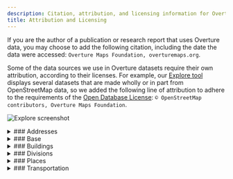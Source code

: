 ```yaml
---
description: Citation, attribution, and licensing information for Overture data sources, data products, and visualizations created with Overture data
title: Attribution and Licensing
---
```


If you are the author of a publication or research report that uses Overture data, you may choose to add the following citation, including the date the data were accessed: `Overture Maps Foundation, overturemaps.org`.

Some of the data sources we use in Overture datasets require their own attribution, according to their licenses. For example, our [Explore tool](https://explore.overturemaps.org/) displays several datasets that are made wholly or in part from OpenStreetMap data, so we added the following line of attribution to adhere to the requirements of the [Open Database License](https://opendatacommons.org/licenses/odbl/):
`© OpenStreetMap contributors, Overture Maps Foundation`.


![Explore screenshot](/img/explore-attribution.jpg)



<details>
    <summary>
### Addresses
    </summary>
**License for theme:** The addresses data comes from a variety of sources. All carry permissive open licenses. Some have special terms or require attribution. These terms are outlined below.
#### Australia
- G-NAF © [Geoscape Australia](https://geoscape.com.au/) licensed by the Commonwealth of Australia. Available under the [Open Geo-coded National Address File End User Licence Agreement](https://geoscape.com.au/wp-content/uploads/2024/08/EULA-G-NAF-Core-1.pdf). Distributed by OpenAddresses. Accessed: 2025-10-19.
#### Austria
- © [Austrian Address Register](https://geometadatensuche.inspire.gv.at/metadatensuche/srv/ger/catalog.search#/metadata/bd28c2b0-4ea5-41c2-8847-b7e8711a6512). Available under [CC BY 4.0](https://creativecommons.org/licenses/by/4.0/). Distributed by OpenAddresses. Accessed: 2025-10-19.
#### Belgium
- Wallonia data from [ICAR](https://opendata.bosa.be/index.fr.html). Available under [CC BY 4.0](https://creativecommons.org/licenses/by/4.0/). Accessed: 2025-10-19.
- Flanders data from [AR (Adressenregister)](https://opendata.bosa.be/index.fr.html). Available under [CC BY 4.0](https://creativecommons.org/licenses/by/4.0/). Accessed: 2025-10-19.
- Brussels data from [UrbiS](https://opendata.bosa.be/index.fr.html). Available under [CC BY 4.0](https://creativecommons.org/licenses/by/4.0/). Accessed: 2025-10-19.
#### Brazil
- [IBGE (Instituto Brasileiro de Geografia e Estatística)](https://www.ibge.gov.br/). Available under [CC0](https://creativecommons.org/public-domain/cc0/). Distributed by AddressForAll. Accessed: 2024-10-13
#### Canada
- [Statistics Canada, National Address Register](https://www150.statcan.gc.ca/n1/pub/46-26-0002/462600022022001-eng.htm), 2024. Reproduced and distributed on an "as is" basis with the permission of Statistics Canada. Available under [OGL - Statistics Canada Open Licence](https://www.statcan.gc.ca/en/reference/licence). Distributed by OpenAddresses. Accessed: 2025-10-19.
- Yukon data from [Government of Yukon](https://map-data.service.yukon.ca/GeoYukon/People_and_Structures/Civic_Address_Point/). Available under [Open Government Licence - Yukon](https://open.yukon.ca/open-government-licence-yukon). Distributed by OpenAddresses. Accessed: 2025-10-19.
#### Chile
- © [Instituto Nacional de Estadísticas](https://www.ine.es/). Available under CC BY 4.0. Distributed by AddressForAll. Accessed: 2025-10-19.
#### Colombia
- [Departamento Administrativo Nacional de Estadística (DANE)](https://www.dane.gov.co/). Available under [CC BY 4.0](https://creativecommons.org/licenses/by/4.0/). Distributed by OpenAddresses. Accessed: 2025-10-19.
#### Croatia
- [Državna geodetska uprava](https://inspire-geoportal.ec.europa.eu/srv/eng/catalog.search#/datasetdetails?resourceId=d3104048-688a-4305-9471-77288cc6e350). Available under an [Open License](https://data.gov.hr/otvorena-dozvola). Distributed by OpenAddresses. Accessed: 2025-10-19.
#### Czechia
- Contains data from [Český úřad zeměměřický a katastrální (ČÚZK)](https://vdp.cuzk.cz). Available under [CC-BY 4.0](https://creativecommons.org/licenses/by/4.0/). Distributed by OpenAddresses. Accessed: 2025-10-19.
#### Denmark
- Contains data from the [Danish Agency for Data Supply and Infrastructure](https://dawadocs.dataforsyningen.dk/). [Terms of use for free geographic data](https://dataforsyningen.dk/asset/PDF/rettigheder_vilkaar/Vilk%C3%A5r%20for%20brug%20af%20frie%20geografiske%20data.pdf). Distributed by OpenAddresses. Accessed: 2025-10-19.
#### Estonia
- Data courtesy of [Estonian Land Board (MAA-AMET)](https://geoportaal.maaamet.ee/eng/). Available under [CC0](https://creativecommons.org/public-domain/cc0/). Distributed by OpenAddresses. Accessed: 2025-10-19.
#### Faroe Islands
- [The Faroese Environment Agency, Umhvørvisstovan](https://www.foroyakort.fo/vevtaenastur). Available under [Terms and conditions](https://www.foroyakort.fo/um-foeroyakort/terms-and-conditions-in-english). Distributed by OpenAddresses. Accessed: 2025-10-19.
#### Finland
- [© Väestörekisterikeskus](https://www.avoindata.fi/data/fi/dataset/rakennusten-osoitetiedot-koko-suomi). Available under [CC BY 4.0](https://creativecommons.org/licenses/by/4.0/). Distributed by OpenAddresses. Accessed: 2025-10-19.
#### France
- Data from [The national address site of the French Republic](https://adresse.data.gouv.fr/). Available under [LICENCE OUVERTE / OPEN LICENCE V2 - Etalab 2.0](https://www.etalab.gouv.fr/wp-content/uploads/2017/04/ETALAB-Licence-Ouverte-v2.0.pdf). Distributed by OpenAddresses. Accessed: 2025-10-19.
#### Germany
- Baden-Württemberg data from [LGL](https://www.lgl-bw.de/Produkte/Liegenschaftskataster/Hauskoordinaten/). Available under [DL-DE->BY-2.0](https://www.govdata.de/dl-de/by-2-0). Distributed by OpenAddresses. Accessed: 2025-10-19.
- Berlin data from [Geoportal Berlin](https://gdi.berlin.de/geonetwork/srv/eng/catalog.search#/metadata/796582aa-dbfc-3fa5-9aa6-2846306fc185). [DL-DE->Zero-2.0](https://www.govdata.de/dl-de/zero-2-0). Distributed by OpenAddresses. Accessed: 2025-10-19.
- Brandenburg data from [GeoBasis-DE/LGB](https://geobasis-bb.de/lgb/de/geodaten/liegenschaftskataster/georeferenzierte-adresse/). Available under [DL-DE->BY-2.0](https://www.govdata.de/dl-de/by-2-0). Distributed by OpenAddresses. Accessed: 2025-10-19.
- Bremen data from [Landesamt GeoInformation Bremen](https://www.geo.bremen.de/produkte/katasterprodukte/auszuege-aus-dem-liegenschaftskataster-12272). Available under [CC BY 4.0](https://creativecommons.org/licenses/by/4.0/). Distributed by OpenAddresses. Accessed: 2025-10-19.
- City of Rostock data from [Hanse- und Universitätsstadt Rostock](http://www.opendata-hro.de/). Available under [CC0 1.0](https://creativecommons.org/publicdomain/zero/1.0/). Distributed by OpenAddresses. Accessed: 2025-10-19.
- Hamburg data from [Freie und Hansestadt Hamburg, Landesbetrieb Geoinformation und Vermessung](http://suche.transparenz.hamburg.de/dataset/alkis-adressen-hamburg6). Available under [DL-DE->BY-2.0](https://www.govdata.de/dl-de/by-2-0). Distributed by OpenAddresses. Accessed: 2025-10-19.
- Hesse data from [Hessischen Verwaltung für Bodenmanagement und Geoinformation](https://gds.hessen.de/INTERSHOP/web/WFS/HLBG-Geodaten-Site/de_DE/-/EUR/ViewDownloadcenter-Start?path=Liegenschaftskataster/Hauskoordinaten%20ohne%20Postalische%20Angaben%20(txt)). Available under [DL-DE->Zero-2.0](https://www.govdata.de/dl-de/zero-2-0). Distributed by OpenAddresses. Accessed: 2025-10-19.
- North Rhine-Westphalia data from [Geobasis NRW](https://www.opengeodata.nrw.de/produkte/geobasis/lk/akt/gebref_txt/). Available under [DL-DE->Zero-2.0](https://www.govdata.de/dl-de/zero-2-0). Distributed by OpenAddresses. Accessed: 2025-10-19.
- Rhineland-Palatinate data from [GeoBasis-DE/LVermGeo RP](https://lvermgeo.rlp.de/geodaten-geoshop/open-data). Available under [DL-DE->BY-2.0](https://www.govdata.de/dl-de/by-2-0). Distributed by OpenAddresses. Accessed: 2025-10-19.
- Saarland data from [GeoBasis-DE/LVermGeo SL](https://geoportal.saarland.de/mapbender/php/mod_iso19139ToHtml.php?url=https%3A%2F%2Fgeoportal.saarland.de%2Fmapbender%2Fphp%2Fmod_dataISOMetadata.php%3FoutputFormat%3Diso19139%26id%3Dcfc63fce-d914-4486-8f4f-c3c0973ddb64). Available under [DL-DE->BY-2.0](https://www.govdata.de/dl-de/by-2-0). Distributed by OpenAddresses. Accessed: 2025-10-19.
- Saxony data from [Staatsbetrieb Geobasisinformation und Vermessung Sachsen](https://www.geodaten.sachsen.de/downloadbereich-hauskoordinaten-4172.html). Available under [DL-DE->BY-2.0](https://www.govdata.de/dl-de/by-2-0). Distributed by OpenAddresses. Accessed: 2025-10-19.
- Saxony-Anhalt data from [GeoBasis-DE/LVermGeo ST](https://www.lvermgeo.sachsen-anhalt.de/de/gdp-open-data.html). Available under [DL-DE->BY-2.0](https://www.govdata.de/dl-de/by-2-0). Distributed by OpenAddresses. Accessed: 2025-10-19.
- Schleswig-Holstein data from [©GeoBasis-DE/LVermGeo SH](https://geodaten.schleswig-holstein.de/gaialight-sh/_apps/dladownload/lizenz.html). Available under [CC BY 4.0](https://geodaten.schleswig-holstein.de/gaialight-sh/_apps/dladownload/lizenz.html). Distributed by OpenAddresses. Accessed: 2025-10-19.
- Thuringia data from [Freistaat Thüringen](https://geoportal.thueringen.de/gdi-th/download-offene-geodaten). Available under [DL-DE->BY-2.0](https://www.govdata.de/dl-de/by-2-0). Distributed by OpenAddresses. Accessed: 2025-10-19.
#### Greenland
- Contains data from [Asiaq, Greenland Survey](https://www.asiaq.gl/). Available under [TERMS OF USE FOR ASIAQ GEODATA](https://kortforsyning.asiaq.gl/Downloads/EN_Terms%20of%20use.pdf). Distributed by OpenAddresses. Accessed: 2025-10-19.
#### Hong Kong
- [Hong Kong Digital Policy Office](https://portal.csdi.gov.hk/geoportal/#metadataInfoPanel). Available under [Terms and Conditions of Use](https://portal.csdi.gov.hk/csdi-webpage/doc/TNC). Distributed by OpenAddresses. Accessed: 2025-10-19.
#### Iceland
- [Stadfangaskra/Byggðastofnun](https://fasteignaskra.is/). Available under [Guidelines regarding the reuse of public information](https://web.archive.org/web/20241116140612/https://opingogn.is/pages/notkunarleidbeiningar). Accessed: 2025-10-19.
#### Italy
- [Archivio Nazionale dei Numeri Civici delle Strade Urbane (ANNCSU)](https://www.anncsu.gov.it/it/). Available under [CC BY 4.0](https://creativecommons.org/licenses/by/4.0/). Distributed by OpenAddresses. Accessed: 2025-10-19.
#### Japan
- [Japanese Ministry of Land, Infrastructure and Transport](https://nlftp.mlit.go.jp/isj/index.html). Available under [CC BY 4.0](https://creativecommons.org/licenses/by/4.0/). Distributed by OpenAddresses. Accessed: 2025-10-19.
#### Latvia
- [Valsts digitālās attīstības aģentūra](https://data.gov.lv/dati/eng/dataset/adreses-inspire/resource/22e0163f-b107-4f5b-9588-26a065f01c45). Available under [CC BY 4.0](https://creativecommons.org/licenses/by/4.0/). Distributed by OpenAddresses. Accessed: 2025-10-19.
#### Liechtenstein
- Contains data from [Liechtensteinische Landesverwaltung](https://service.geo.llv.li/download//getfile.php?theme=officialAdress). Available under [OGD v2](https://service.geo.llv.li/download//officialAdress/AbiOGDLizenz.pdf). Distributed by OpenAddresses. Accessed: 2025-10-19.
#### Lithuania
- [State Enterprise Centre of Registers](https://www.registrucentras.lt/en/). Available under [CC BY 4.0](https://creativecommons.org/licenses/by/4.0/). Distributed by OpenAddresses. Accessed: 2025-10-19.
#### Luxembourg
- [The Luxembourg open data platform](https://data.public.lu/fr/). Available under [CC0](https://creativecommons.org/public-domain/cc0/). Distributed by OpenAddresses. Accessed: 2025-10-19.
#### Mexico
- [INEGI, Censos Económicos](https://en.www.inegi.org.mx/default.html). [TÉRMINOS DE LIBRE USO DE LA INFORMACIÓN DEL INEGI](https://www.inegi.org.mx/contenidos/inegi/doc/terminos_info.pdf). Distributed by OpenAddresses. Accessed: 2025-10-19.
#### Netherlands
- [Nationaal Georegister](https://www.nationaalgeoregister.nl/geonetwork/srv/dut/catalog.search#/home). Available under [PDM 1.0](https://creativecommons.org/publicdomain/mark/1.0/deed.nl). Distributed by OpenAddresses. Accessed: 2025-10-19.
#### New Zealand
- [Land Information New Zealand (LINZ)](https://www.linz.govt.nz/). Available under [CC BY 4.0](https://creativecommons.org/licenses/by/4.0/). Distributed by OpenAddresses. Accessed: 2025-10-19.
#### Norway
- [Kartverket](https://kartkatalog.geonorge.no/metadata/1dbc5658-3740-4574-8c71-d01dbf6584f0). Available under [CC BY 4.0](https://creativecommons.org/licenses/by/4.0/). Accessed: 2025-10-19.
#### Poland
- Poland data from [Polish Law on Geodesy and Cartography](https://inspire-geoportal.ec.europa.eu/srv/eng/catalog.search#/datasetdetails?resourceId=a3990e57-5f0f-4bd6-94c9-47d46b692087). Available under [No conditions to access and use](https://inspire.ec.europa.eu/metadata-codelist/ConditionsApplyingToAccessAndUse/noConditionsApply). Distributed by OpenAddresses. Accessed: 2025-10-19.
#### Portugal
- [Instituto Nacional de Estatística](https://www.ine.pt/xportal/xmain?xpgid=ine_main&xpid=INE). Distributed by OpenAddresses. Accessed: 2025-10-19.
#### Serbia
- [Republički geodetski zavod](https://data.gov.rs/sl/datasets/adresni-registar/). Available under [Terms of use](https://data.gov.rs/sr/terms/). Distributed by OpenAddresses. Accessed: 2025-10-19.
#### Singapore
- Singapore data from [Singapore Land Authority](https://www.onemap.gov.sg/). Available under [Singapore Open Data Licence](https://www.onemap.gov.sg/legal/opendatalicence.html). Distributed by OpenAddresses. Accessed: 2025-10-19.
#### Slovenia
- [GURS](https://ipi.eprostor.gov.si/jgp/data). Available under [CC BY 4.0](https://creativecommons.org/licenses/by/4.0/). Accessed: 2025-10-19.
#### Slovakia
- [Ministerstvo vnútra Slovenskej republiky / Ministry of Interior of the Slovak Republic](https://data.gov.sk/dataset/register-adries-register-vchodov). Available under [CC0 1.0](https://creativecommons.org/publicdomain/zero/1.0/). Distributed by OpenAddresses. Accessed: 2025-10-19.
#### Spain
- [scne.es](https://centrodedescargas.cnig.es/CentroDescargas/buscadorCatalogo.do). Available under [CC BY 4.0](http://www.ign.es/resources/licencia/Condiciones_licenciaUso_IGN.pdf). Distributed by OpenAddresses. Accessed: 2025-10-19.
#### Switzerland
- [SwissTopo](https://www.swisstopo.admin.ch). [Terms of use for free geodata](https://www.swisstopo.admin.ch/de/nutzungsbedingungen-kostenlose-geodaten-und-geodienste). Distributed by OpenAddresses. Accessed: 2025-10-19.
#### Taiwan
- [Changhua County Government Civil Affairs Office](https://data.gov.tw/dataset/170727). Available under [CC BY 4.0](https://data.gov.tw/license). Distributed by OpenAddresses. Accessed: 2025-10-19.
- [Hsinchu City Civil Affairs Office](https://data.gov.tw/dataset/157547). Available under [CC BY 4.0](https://data.gov.tw/license). Distributed by OpenAddresses. Accessed: 2025-10-19.
- [Hsinchu County Civil Affairs Office](https://data.gov.tw/dataset/172380). Available under [CC BY 4.0](https://data.gov.tw/license). Distributed by OpenAddresses. Accessed: 2025-10-19.
- [Kaohsiung City Government Civil Affairs Bureau](https://data.gov.tw/dataset/167131). Available under [CC BY 4.0](https://data.gov.tw/license). Distributed by OpenAddresses. Accessed: 2025-10-19.
- [Keelung City Government Civil Affairs Bureau](https://www.klcg.gov.tw/tw/civil/2209-292163.html). Available under [CC BY 4.0](https://data.gov.tw/license). Distributed by OpenAddresses. Accessed: 2025-10-19.
- [Kinmen County Civil Affairs Office](https://data.gov.tw/dataset/171571). Available under [CC BY 4.0](https://data.gov.tw/license). Distributed by OpenAddresses. Accessed: 2025-10-19.
- [Miaoli Civil Affairs Office](https://opendata.miaoli.gov.tw/OpenDataDetail.aspx?n=9404&sms=0&s=1550). Available under [CC BY 4.0](https://data.gov.tw/license). Distributed by OpenAddresses. Accessed: 2025-10-19.
- [New Taipei City Government Civil Affairs Bureau](https://data.gov.tw/dataset/168887). Available under [CC BY 4.0](https://data.gov.tw/license). Distributed by OpenAddresses. Accessed: 2025-10-19.
- [Penghu County Government](https://data.gov.tw/dataset/170852). Available under [CC BY 4.0](https://data.gov.tw/license). Distributed by OpenAddresses. Accessed: 2025-10-19.
- [Pingtung County Government](https://data.gov.tw/dataset/170847). Available under [CC BY 4.0](https://data.gov.tw/license). Distributed by OpenAddresses. Accessed: 2025-10-19.
- [Taichung City Government Civil Affairs Bureau](https://data.gov.tw/dataset/169806). Available under [CC BY 4.0](https://data.gov.tw/license). Distributed by OpenAddresses. Accessed: 2025-10-19.
- [Tainan City Government Civil Affairs Bureau](https://data.gov.tw/dataset/120044). Available under [CC BY 4.0](https://data.gov.tw/license). Distributed by OpenAddresses. Accessed: 2025-10-19.
- [Taipei City Government Civil Affairs Bureau](https://data.gov.tw/dataset/155472). Available under [CC BY 4.0](https://data.gov.tw/license). Distributed by OpenAddresses. Accessed: 2025-10-19.
- [Taoyuan City Government Civil Affairs Bureau](https://data.gov.tw/dataset/157689). Available under [CC BY 4.0](https://data.gov.tw/license). Distributed by OpenAddresses. Accessed: 2025-10-19.
- [Yunlin County Government](https://data.gov.tw/dataset/166201). Available under [CC BY 4.0](https://data.gov.tw/license). Distributed by OpenAddresses. Accessed: 2025-10-19.
#### United States
- [National Address Database (NAD)](https://www.transportation.gov/gis/national-address-database) from the U.S. Department of Transportation and the individual states that contribute to the database. [National Address Database (NAD) Disclaimer](https://www.transportation.gov/mission/open/gis/national-address-database/national-address-database-nad-disclaimer). The National Address Database is licensed under the National Address Database Access and Usage License. Accessed: 2025-10-19.
##### California
- [Alameda County](https://data.acgov.org/datasets/4610acbf49364583986d45ee4106cc3f_0/about). Available under [Public domain by judicial interpretation of the Public Records Act](https://casetext.com/case/county-of-santa-clara-v-superior-court-10). Distributed by OpenAddresses. Accessed: 2025-10-19.
- [Amador County](https://services9.arcgis.com/Z65sx307Hunxj6eq/ArcGIS/rest/services/ParcelData_Public/FeatureServer/0). Available under [Public domain by judicial interpretation of the Public Records Act](https://casetext.com/case/county-of-santa-clara-v-superior-court-10). Distributed by OpenAddresses. Accessed: 2025-10-19.
- [Butte County](https://gisportal.buttecounty.net/portal/home/item.html?id=9144daa8e8744ebe80e587d859c0a0fe). Available under [Public domain by judicial interpretation of the Public Records Act](https://casetext.com/case/county-of-santa-clara-v-superior-court-10). Distributed by OpenAddresses. Accessed: 2025-10-19.
- [Calaveras County](https://gisportal.calaverascounty.gov/server/rest/services/Hosted/ADDRESSING_DATA_ADDRESSING_POINTS/FeatureServer/0). Available under [Public domain by judicial interpretation of the Public Records Act](https://casetext.com/case/county-of-santa-clara-v-superior-court-10). Distributed by OpenAddresses. Accessed: 2025-10-19.
- [City and County of San Francisco](https://data.sfgov.org/api/views/ramy-di5m/rows.csv?accessType=DOWNLOAD&api_foundry=true). Available under [Public Domain Dedication and License (PDDL) v1.0](https://opendatacommons.org/licenses/pddl/1-0/). Distributed by OpenAddresses. Accessed: 2025-10-19.
- [Colusa County](https://www.countyofcolusa.org/index.aspx?NID=710). Available under [Public domain by judicial interpretation of the Public Records Act](https://casetext.com/case/county-of-santa-clara-v-superior-court-10). Distributed by OpenAddresses. Accessed: 2025-10-19.
- [Contra Costa County](https://www.contracosta.ca.gov/1818/GIS). Available under [Public domain by judicial interpretation of the Public Records Act](https://casetext.com/case/county-of-santa-clara-v-superior-court-10). Distributed by OpenAddresses. Accessed: 2025-10-19.
- [Del Norte County](https://www.co.del-norte.ca.us/departments/information-technology/geographic-information-services-gis). Available under [Public domain by judicial interpretation of the Public Records Act](https://casetext.com/case/county-of-santa-clara-v-superior-court-10). Distributed by OpenAddresses. Accessed: 2025-10-19.
- [El Dorado County](https://www.edcgov.us/Government/Surveyor/FAQs/G_I_S__FAQs.aspx). Available under [Public domain by judicial interpretation of the Public Records Act](https://casetext.com/case/county-of-santa-clara-v-superior-court-10). Distributed by OpenAddresses. Accessed: 2025-10-19.
- [Fresno County](https://datasharing-cofgisonline.hub.arcgis.com/datasets/aec096ac4c1543c0bb3598523634db33_1/explore). Available under [CC0 1.0](https://creativecommons.org/publicdomain/zero/1.0/). Distributed by OpenAddresses. Accessed: 2025-10-19.
- [Glenn County](https://gis.gcppwa.net/arcgis/rest/services/Districts/GCDistricts/MapServer/0). Available under [Public domain by judicial interpretation of the Public Records Act](https://casetext.com/case/county-of-santa-clara-v-superior-court-10). Distributed by OpenAddresses. Accessed: 2025-10-19.
- [Humboldt County](https://cty-gis-web.co.humboldt.ca.us/server/rest/services/Parcels/Parcels_no_labels/MapServer/0). Available under [Public domain by judicial interpretation of the Public Records Act](https://casetext.com/case/county-of-santa-clara-v-superior-court-10). Distributed by OpenAddresses. Accessed: 2025-10-19.
- [Imperial County](https://services7.arcgis.com/RomaVqqozKczDNgd/ArcGIS/rest/services/Parcels_Oct_2023/FeatureServer/0). Available under [Public domain by judicial interpretation of the Public Records Act](https://casetext.com/case/county-of-santa-clara-v-superior-court-10). Distributed by OpenAddresses. Accessed: 2025-10-19.
- [Inyo County](https://inyocounty.us/gis/GISPage_Data.htm). Available under [Public domain by judicial interpretation of the Public Records Act](https://casetext.com/case/county-of-santa-clara-v-superior-court-10). Distributed by OpenAddresses. Accessed: 2025-10-19.
- [Kern County](https://maps.co.kern.ca.us/arcgis/rest/services/Accela_Base/MapServer/5). Available under [Public domain by judicial interpretation of the Public Records Act](https://casetext.com/case/county-of-santa-clara-v-superior-court-10). Distributed by OpenAddresses. Accessed: 2025-10-19.
- [Kings County](https://services3.arcgis.com/24gLq1DBBzDfd0cZ/ArcGIS/rest/services/Address_Kings_County/FeatureServer/4). Available under [Public domain by judicial interpretation of the Public Records Act](https://casetext.com/case/county-of-santa-clara-v-superior-court-10). Distributed by OpenAddresses. Accessed: 2025-10-19.
- [Lake County](https://gis.co.lake.ca.us/). Available under [Public domain by judicial interpretation of the Public Records Act](https://casetext.com/case/county-of-santa-clara-v-superior-court-10). Distributed by OpenAddresses. Accessed: 2025-10-19.
- [Lassen County](https://lassencounty.org/govt/dept/assessor/default.asp). Available under [Public domain by judicial interpretation of the Public Records Act](https://casetext.com/case/county-of-santa-clara-v-superior-court-10). Distributed by OpenAddresses. Accessed: 2025-10-19.
- [Los Angeles County](https://lacounty.maps.arcgis.com/sharing/rest/content/items/fa47b95a2f704df094cc19b834f4fb07/data). Available under [CC0 ](https://creativecommons.org/public-domain/cc0/). Distributed by OpenAddresses. Accessed: 2025-10-19.
- [Madera County](https://www.maderacounty.com/government/geographic-information-system-gis). Available under [Public domain by judicial interpretation of the Public Records Act](https://casetext.com/case/county-of-santa-clara-v-superior-court-10). Distributed by OpenAddresses. Accessed: 2025-10-19.
- [Marin County](https://gisopendata.marincounty.gov/datasets/marincounty::situs-address-points/about). Available under [Public domain by judicial interpretation of the Public Records Act](https://casetext.com/case/county-of-santa-clara-v-superior-court-10). Distributed by OpenAddresses. Accessed: 2025-10-19.
- [Mariposa County](https://services2.arcgis.com/wEula7SYiezXcdRv/ArcGIS/rest/services/Address_Points/FeatureServer/0). Available under [Public domain by judicial interpretation of the Public Records Act](https://casetext.com/case/county-of-santa-clara-v-superior-court-10). Distributed by OpenAddresses. Accessed: 2025-10-19.
- [Mendocino County](https://gis.mendocinocounty.org/). Available under [Public domain by judicial interpretation of the Public Records Act](https://casetext.com/case/county-of-santa-clara-v-superior-court-10). Distributed by OpenAddresses. Accessed: 2025-10-19.
- [Merced County](https://geostack-mercedcounty.opendata.arcgis.com/datasets/MercedCounty::merced-county-site-address-points/about). Available under [Public domain by judicial interpretation of the Public Records Act](https://casetext.com/case/county-of-santa-clara-v-superior-court-10). Distributed by OpenAddresses. Accessed: 2025-10-19.
- [Modoc County](https://gis2.cdfa.ca.gov/server/rest/services/Parcel_DM/MapServer/24/). Available under [Public domain by judicial interpretation of the Public Records Act](https://casetext.com/case/county-of-santa-clara-v-superior-court-10). Distributed by OpenAddresses. Accessed: 2025-10-19.
- [Mono County](https://gis-monomammoth.opendata.arcgis.com/datasets/MonoMammoth::address-points/about). Available under [Public domain by judicial interpretation of the Public Records Act](https://casetext.com/case/county-of-santa-clara-v-superior-court-10). Distributed by OpenAddresses. Accessed: 2025-10-19.
- [Monterey County](https://gis-montereyco.opendata.arcgis.com/datasets/MontereyCo::addresses/about). Available under [Public domain by judicial interpretation of the Public Records Act](https://casetext.com/case/county-of-santa-clara-v-superior-court-10). Distributed by OpenAddresses. Accessed: 2025-10-19.
- [Napa County](https://gisdata.countyofnapa.org/datasets/napacounty::addresses-all/about). Available under [Public Domain Dedication and License (PDDL) v1.0](https://opendatacommons.org/licenses/pddl/1-0/). Distributed by OpenAddresses. Accessed: 2025-10-19.
- [Nevada County](https://maps-nevcounty.opendata.arcgis.com/datasets/nevcounty::parcel-situs-address/about). Available under [CC BY 4.0](https://creativecommons.org/licenses/by/4.0). Distributed by OpenAddresses. Accessed: 2025-10-19.
- [Orange County](https://www.ocgis.com/arcpub/rest/services/Map_Layers/Address_Point_Final_Planning_Addressing/FeatureServer/0). Available under [Public domain by judicial interpretation of the Public Records Act](https://casetext.com/case/county-of-santa-clara-v-superior-court-10). Distributed by OpenAddresses. Accessed: 2025-10-19.
- [Placer County](https://services6.arcgis.com/PArfeTGcwA9RGNzN/ArcGIS/rest/services/Address_Points/FeatureServer/0). Available under [Public domain by judicial interpretation of the Public Records Act](https://casetext.com/case/county-of-santa-clara-v-superior-court-10). Distributed by OpenAddresses. Accessed: 2025-10-19.
- [Plumas County](https://plumascounty.us/2199/Interactive-GIS-Data-to-Download-Page). Available under [Public domain by judicial interpretation of the Public Records Act](https://casetext.com/case/county-of-santa-clara-v-superior-court-10). Distributed by OpenAddresses. Accessed: 2025-10-19.
- [Riverside County](https://gisopendata-countyofriverside.opendata.arcgis.com/datasets/CountyofRiverside::address-points/about). Available under [Public domain by judicial interpretation of the Public Records Act](https://casetext.com/case/county-of-santa-clara-v-superior-court-10). Distributed by OpenAddresses. Accessed: 2025-10-19.
- [Sacramento County](https://services1.arcgis.com/5NARefyPVtAeuJPU/ArcGIS/rest/services/Address/FeatureServer/0). Available under [CC BY 4.0](https://creativecommons.org/licenses/by/4.0). Distributed by OpenAddresses. Accessed: 2025-10-19.
- [San Benito County](https://cosb.maps.arcgis.com/home/item.html?id=f7dd7210ee114965aeeac18e9886daec). Available under [Public domain by judicial interpretation of the Public Records Act](https://casetext.com/case/county-of-santa-clara-v-superior-court-10). Distributed by OpenAddresses. Accessed: 2025-10-19.
- [San Bernardino County](https://open.sbcounty.gov/datasets/sbcounty::countywide-parcels/about). Available under [Public domain by judicial interpretation of the Public Records Act](https://casetext.com/case/county-of-santa-clara-v-superior-court-10). Distributed by OpenAddresses. Accessed: 2025-10-19.
- [San Diego County](https://geo.sandag.org/portal/home/item.html?id=b1c2fd749f6847ccae6040cf0f803647). Available under [Public domain by judicial interpretation of the Public Records Act](https://casetext.com/case/county-of-santa-clara-v-superior-court-10). Distributed by OpenAddresses. Accessed: 2025-10-19.
- [San Joaquin County](https://sjmap.org/GISDataDownload.htm). Available under [Public domain by judicial interpretation of the Public Records Act](https://casetext.com/case/county-of-santa-clara-v-superior-court-10). Distributed by OpenAddresses. Accessed: 2025-10-19.
- [San Luis Obispo County](https://opendata.slocounty.ca.gov/datasets/SLOCounty::address-points/about). Available under [Public domain by judicial interpretation of the Public Records Act](https://casetext.com/case/county-of-santa-clara-v-superior-court-10). Distributed by OpenAddresses. Accessed: 2025-10-19.
- [San Mateo County](https://gis.smcgov.org/maps/rest/services/Common/SMC_GIS/FeatureServer/0). Available under [Public domain by judicial interpretation of the Public Records Act](https://casetext.com/case/county-of-santa-clara-v-superior-court-10). Distributed by OpenAddresses. Accessed: 2025-10-19.
- [Santa Barbara County](https://services8.arcgis.com/s7n9cRiugyMCsR0U/ArcGIS/rest/services/Parcel_layers_ArcGISonline_LUZO/FeatureServer/0). Available under [Public domain by judicial interpretation of the Public Records Act](https://casetext.com/case/county-of-santa-clara-v-superior-court-10). Distributed by OpenAddresses. Accessed: 2025-10-19.
- [Santa Clara County](https://data.sccgov.org/Government/AddressPoint/k4vk-5ggi). Available under [Public domain by judicial interpretation of the Public Records Act](https://casetext.com/case/county-of-santa-clara-v-superior-court-10). Distributed by OpenAddresses. Accessed: 2025-10-19.
- [Santa Cruz County](https://www.santacruzcountyca.gov/departments/geographicinformationsystems(gis).aspx). Available under [CC0 (assumed)](https://creativecommons.org/public-domain/cc0/). Distributed by OpenAddresses. Accessed: 2025-10-19.
- [Shasta County](https://data-shasta.opendata.arcgis.com/datasets/Shasta::addresspoints-2/about). Available under [Public domain by judicial interpretation of the Public Records Act](https://casetext.com/case/county-of-santa-clara-v-superior-court-10). Distributed by OpenAddresses. Accessed: 2025-10-19.
- [Sierra County](https://www.sierracounty.ca.gov/249/Geographic-Information-System-GIS-Map). Available under [Public domain by judicial interpretation of the Public Records Act](https://casetext.com/case/county-of-santa-clara-v-superior-court-10). Distributed by OpenAddresses. Accessed: 2025-10-19.
- [Siskiyou County](https://siskiyou.maps.arcgis.com/home/item.html?id=710e1a6aa9c949b0ab110b88b1647bc1). Available under [Public domain by judicial interpretation of the Public Records Act](https://casetext.com/case/county-of-santa-clara-v-superior-court-10). Distributed by OpenAddresses. Accessed: 2025-10-19.
- [Solano County](https://solanocountygis.com/portal/home/item.html?id=e6dda522cedd4544940baf0c98bfa0ca). Available under [Public domain by judicial interpretation of the Public Records Act](https://casetext.com/case/county-of-santa-clara-v-superior-court-10). Distributed by OpenAddresses. Accessed: 2025-10-19.
- [Sonoma County](https://gis-sonomacounty.hub.arcgis.com/datasets/sonomacounty::addresses/about). Available under [Public domain by judicial interpretation of the Public Records Act](https://casetext.com/case/county-of-santa-clara-v-superior-court-10). Distributed by OpenAddresses. Accessed: 2025-10-19.
- [Stanislaus County](https://gis2.stancounty.com/portal/home/item.html?id=2d32837e108940fca1be9c20993e2d75). Available under [Public domain by judicial interpretation of the Public Records Act](https://casetext.com/case/county-of-santa-clara-v-superior-court-10). Distributed by OpenAddresses. Accessed: 2025-10-19.
- [Sutter County](https://www.co.sutter.ca.us/doc/government/depts/cs/ps/cs_planning_services). Available under [Public domain by judicial interpretation of the Public Records Act](https://casetext.com/case/county-of-santa-clara-v-superior-court-10). Distributed by OpenAddresses. Accessed: 2025-10-19.
- [Tehama County](https://tehamartpa.org/gis/). Available under [Public domain by judicial interpretation of the Public Records Act](https://casetext.com/case/county-of-santa-clara-v-superior-court-10). Distributed by OpenAddresses. Accessed: 2025-10-19.
- [Trinity County](https://services2.arcgis.com/32siQkg0O6da8zFF/ArcGIS/rest/services/Address_Locations/FeatureServer/0). Available under [Public domain by judicial interpretation of the Public Records Act](https://casetext.com/case/county-of-santa-clara-v-superior-court-10). Distributed by OpenAddresses. Accessed: 2025-10-19.
- [Tulare County](https://services2.arcgis.com/bYBANhmQGwSSLC0l/ArcGIS/rest/services/Tulare_County_Address_Points/FeatureServer/0). Available under [Public domain by judicial interpretation of the Public Records Act](https://casetext.com/case/county-of-santa-clara-v-superior-court-10). Distributed by OpenAddresses. Accessed: 2025-10-19.
- [Tuolumne County](https://services3.arcgis.com/afQpMaliVrwHS7Ud/ArcGIS/rest/services/Parcels_WithSiteAddress_View/FeatureServer/0). Available under [Public domain by judicial interpretation of the Public Records Act](https://casetext.com/case/county-of-santa-clara-v-superior-court-10). Distributed by OpenAddresses. Accessed: 2025-10-19.
- [Ventura County](https://venturacountydatadownloads-vcitsgis.hub.arcgis.com/datasets/vcitsgis::master-address-points/about). Available under [Public domain by judicial interpretation of the Public Records Act](https://casetext.com/case/county-of-santa-clara-v-superior-court-10). Distributed by OpenAddresses. Accessed: 2025-10-19.
- [Yolo County](https://yodata-yolo.opendata.arcgis.com/datasets/47a04e578bbe4d738569e335749d15ba_0/about). Available under [Public domain by judicial interpretation of the Public Records Act](https://casetext.com/case/county-of-santa-clara-v-superior-court-10). Distributed by OpenAddresses. Accessed: 2025-10-19.
- [Yuba County](https://www.yuba.org/departments/information_technology/geographic_information_systems_(gis)/gis_data_catalog.php). Available under [Public domain by judicial interpretation of the Public Records Act](https://casetext.com/case/county-of-santa-clara-v-superior-court-10). Distributed by OpenAddresses. Accessed: 2025-10-19.
##### Colorado
- [Governor's Office of Information Technology](https://geodata.colorado.gov/datasets/b6e244650e7c472ba53667f19ee01181/about). Available under public data. Distributed by OpenAddresses. Accessed: 2025-10-19.
##### Florida
- [Alachua County](https://services1.arcgis.com/MiBZ4u97DWldovjI/ArcGIS/rest/services/AddressPoints/FeatureServer/0). Available under [Public domain by judicial decision](https://www.myfloridalegal.com/ag-opinions/records-license-agreements-for-county-maps). Distributed by OpenAddresses. Accessed: 2025-10-19.
- [Baker County](https://services6.arcgis.com/HSWu3dhzHf7nZfIa/ArcGIS/rest/services/911_Addresses_Website2/FeatureServer/0). Available under [Public domain by judicial decision](https://www.myfloridalegal.com/ag-opinions/records-license-agreements-for-county-maps). Distributed by OpenAddresses. Accessed: 2025-10-19.
- [Bay County](https://gis.baycountyfl.gov/bayview/). Available under [Public domain by judicial decision](https://www.myfloridalegal.com/ag-opinions/records-license-agreements-for-county-maps). Distributed by OpenAddresses. Accessed: 2025-10-19.
- Bradford County data from [Florida Department of Revenue](https://pointmatch.floridarevenue.com/General/AddressFiles.aspx). Available under [Public domain by judicial decision](https://www.myfloridalegal.com/ag-opinions/records-license-agreements-for-county-maps). Distributed by OpenAddresses. Accessed: 2025-10-19.
- [Brevard County](https://www.bcpao.us/PublicData.aspx). Available under [Public domain by judicial decision](https://www.myfloridalegal.com/ag-opinions/records-license-agreements-for-county-maps). Distributed by OpenAddresses. Accessed: 2025-10-19.
- [Broward County](https://geohub-bcgis.opendata.arcgis.com/datasets/40a2da92e1fc48a3a86984be0238764f_0/about). Available under [Public domain by judicial decision](https://www.myfloridalegal.com/ag-opinions/records-license-agreements-for-county-maps). Distributed by OpenAddresses. Accessed: 2025-10-19.
- Calhoun County data from [Florida Department of Revenue](https://pointmatch.floridarevenue.com/General/AddressFiles.aspx). Available under [Public domain by judicial decision](https://www.myfloridalegal.com/ag-opinions/records-license-agreements-for-county-maps). Distributed by OpenAddresses. Accessed: 2025-10-19.
- [Charlotte County](https://www.charlottecountyfl.gov/services/gis/Pages/Shapefile-Gallery.aspx). Available under [Public domain by judicial decision](https://www.myfloridalegal.com/ag-opinions/records-license-agreements-for-county-maps). Distributed by OpenAddresses. Accessed: 2025-10-19.
- [Citrus County](https://gis.citrusbocc.com/data-downloads.html). Available under [Public domain by judicial decision](https://www.myfloridalegal.com/ag-opinions/records-license-agreements-for-county-maps). Distributed by OpenAddresses. Accessed: 2025-10-19.
- [Clay County](https://ccpao.com/certified-data/). Available under [Public domain by judicial decision](https://www.myfloridalegal.com/ag-opinions/records-license-agreements-for-county-maps). Distributed by OpenAddresses. Accessed: 2025-10-19.
- [Collier County](https://hub-collierbcc.opendata.arcgis.com/datasets/CollierBCC::address-points/about). Available under [Public domain by judicial decision](https://www.myfloridalegal.com/ag-opinions/records-license-agreements-for-county-maps). Distributed by OpenAddresses. Accessed: 2025-10-19.
- [Columbia County](https://gis.columbiacountyfla.com/hosting/rest/services/Addresses/FeatureServer/1). Available under [Public domain by judicial decision](https://www.myfloridalegal.com/ag-opinions/records-license-agreements-for-county-maps). Distributed by OpenAddresses. Accessed: 2025-10-19.
- [Desoto County](https://skyview.hornershifrin.com/DesotoCoFL/). Available under [Public domain by judicial decision](https://www.myfloridalegal.com/ag-opinions/records-license-agreements-for-county-maps). Distributed by OpenAddresses. Accessed: 2025-10-19.
- Dixie County data from [Florida Department of Revenue](https://pointmatch.floridarevenue.com/General/AddressFiles.aspx). Available under [Public domain by judicial decision](https://www.myfloridalegal.com/ag-opinions/records-license-agreements-for-county-maps). Distributed by OpenAddresses. Accessed: 2025-10-19.
- [Duval County](https://maps.coj.net/coj/rest/services/ERAT/EratDashboard_3000/MapServer/41). Available under [Public domain by judicial decision](https://www.myfloridalegal.com/ag-opinions/records-license-agreements-for-county-maps). Distributed by OpenAddresses. Accessed: 2025-10-19.
- Escambia County data from [Florida Department of Revenue](https://pointmatch.floridarevenue.com/General/AddressFiles.aspx). Available under [Public domain by judicial decision](https://www.myfloridalegal.com/ag-opinions/records-license-agreements-for-county-maps). Distributed by OpenAddresses. Accessed: 2025-10-19.
- [Flagler County](https://data-fcmaps.opendata.arcgis.com/datasets/FCMAPS::flagler-county-address-points/about). Available under [Public domain by judicial decision](https://www.myfloridalegal.com/ag-opinions/records-license-agreements-for-county-maps). Distributed by OpenAddresses. Accessed: 2025-10-19.
- Franklin County data from [Florida Department of Revenue](https://pointmatch.floridarevenue.com/General/AddressFiles.aspx). Available under [Public domain by judicial decision](https://www.myfloridalegal.com/ag-opinions/records-license-agreements-for-county-maps). Distributed by OpenAddresses. Accessed: 2025-10-19.
- Gadsden County data from [Florida Department of Revenue](https://pointmatch.floridarevenue.com/General/AddressFiles.aspx). Available under [Public domain by judicial decision](https://www.myfloridalegal.com/ag-opinions/records-license-agreements-for-county-maps). Distributed by OpenAddresses. Accessed: 2025-10-19.
- Gilchrist County data from [Florida Department of Revenue](https://pointmatch.floridarevenue.com/General/AddressFiles.aspx). Available under [Public domain by judicial decision](https://www.myfloridalegal.com/ag-opinions/records-license-agreements-for-county-maps). Distributed by OpenAddresses. Accessed: 2025-10-19.
- Glades County data from [Florida Department of Revenue](https://pointmatch.floridarevenue.com/General/AddressFiles.aspx). Available under [Public domain by judicial decision](https://www.myfloridalegal.com/ag-opinions/records-license-agreements-for-county-maps). Distributed by OpenAddresses. Accessed: 2025-10-19.
- Gulf County data from [Florida Department of Revenue](https://pointmatch.floridarevenue.com/General/AddressFiles.aspx). Available under [Public domain by judicial decision](https://www.myfloridalegal.com/ag-opinions/records-license-agreements-for-county-maps). Distributed by OpenAddresses. Accessed: 2025-10-19.
- Hamilton County data from [Florida Department of Revenue](https://pointmatch.floridarevenue.com/General/AddressFiles.aspx). Available under [Public domain by judicial decision](https://www.myfloridalegal.com/ag-opinions/records-license-agreements-for-county-maps). Distributed by OpenAddresses. Accessed: 2025-10-19.
- [Hardee County](https://gis.hardeecounty.net/arcgis/rest/services/Addressing/MapServer/3). Available under [Public domain by judicial decision](https://www.myfloridalegal.com/ag-opinions/records-license-agreements-for-county-maps). Distributed by OpenAddresses. Accessed: 2025-10-19.
- [Hendry County](https://gis.hendryfla.net/datasets/a84275b4f69d468a883d4715c98c29bc/about). Available under [Public domain by judicial decision](https://www.myfloridalegal.com/ag-opinions/records-license-agreements-for-county-maps). Distributed by OpenAddresses. Accessed: 2025-10-19.
- [Hernando County](https://server.hernandopa-fl.us/server/rest/services/Basemap/MapServer/1). Available under [Public domain by judicial decision](https://www.myfloridalegal.com/ag-opinions/records-license-agreements-for-county-maps). Distributed by OpenAddresses. Accessed: 2025-10-19.
- [Highlands County](https://hcbcc.maps.arcgis.com/home/item.html?id=f20fc360487d4b73a55bf5930a988c53). Available under [Public domain by judicial decision](https://www.myfloridalegal.com/ag-opinions/records-license-agreements-for-county-maps). Distributed by OpenAddresses. Accessed: 2025-10-19.
- [Hillsborough County](https://gis2017-01-10t133755357z-hillsborough.opendata.arcgis.com/datasets/hillsborough::siteaddresspoint/about). Available under [CC-BY 4.0](https://creativecommons.org/licenses/by/4.0/). Distributed by OpenAddresses. Accessed: 2025-10-19.
- Holmes County data from [Florida Department of Revenue](https://pointmatch.floridarevenue.com/General/AddressFiles.aspx). Available under [Public domain by judicial decision](https://www.myfloridalegal.com/ag-opinions/records-license-agreements-for-county-maps). Distributed by OpenAddresses. Accessed: 2025-10-19.
- [Indian River County](https://gisportal.ircgov.com/server3/rest/services/Addressing/IRC_Address_Points_woLabels_MS/MapServer/0). Available under [Public domain by judicial decision](https://www.myfloridalegal.com/ag-opinions/records-license-agreements-for-county-maps). Distributed by OpenAddresses. Accessed: 2025-10-19.
- Jackson County data from [Florida Department of Revenue](https://pointmatch.floridarevenue.com/General/AddressFiles.aspx). Available under [Public domain by judicial decision](https://www.myfloridalegal.com/ag-opinions/records-license-agreements-for-county-maps). Distributed by OpenAddresses. Accessed: 2025-10-19.
- Jefferson County data from [Florida Department of Revenue](https://pointmatch.floridarevenue.com/General/AddressFiles.aspx). Available under [Public domain by judicial decision](https://www.myfloridalegal.com/ag-opinions/records-license-agreements-for-county-maps). Distributed by OpenAddresses. Accessed: 2025-10-19.
- Lafayette County data from [Florida Department of Revenue](https://pointmatch.floridarevenue.com/General/AddressFiles.aspx). Available under [Public domain by judicial decision](https://www.myfloridalegal.com/ag-opinions/records-license-agreements-for-county-maps). Distributed by OpenAddresses. Accessed: 2025-10-19.
- [Lake County](https://gis.lakecountyfl.gov/gisweb/). Available under [Public domain by judicial decision](https://www.myfloridalegal.com/ag-opinions/records-license-agreements-for-county-maps). Distributed by OpenAddresses. Accessed: 2025-10-19.
- [Lee County](https://maps.leegov.com/datasets/ng911-address-points-file-geodatabase/about). Available under [Public domain by judicial decision](https://www.myfloridalegal.com/ag-opinions/records-license-agreements-for-county-maps). Distributed by OpenAddresses. Accessed: 2025-10-19.
- [Leon County](https://geodata-tlcgis.opendata.arcgis.com/datasets/tlcgis::site-address-points-tallahassee-leon-county/about). Available under [Public domain by judicial decision](https://www.myfloridalegal.com/ag-opinions/records-license-agreements-for-county-maps). Distributed by OpenAddresses. Accessed: 2025-10-19.
- Levy County data from [Florida Department of Revenue](https://pointmatch.floridarevenue.com/General/AddressFiles.aspx). Available under [Public domain by judicial decision](https://www.myfloridalegal.com/ag-opinions/records-license-agreements-for-county-maps). Distributed by OpenAddresses. Accessed: 2025-10-19.
- Liberty County data from [Florida Department of Revenue](https://pointmatch.floridarevenue.com/General/AddressFiles.aspx). Available under [Public domain by judicial decision](https://www.myfloridalegal.com/ag-opinions/records-license-agreements-for-county-maps). Distributed by OpenAddresses. Accessed: 2025-10-19.
- Madison County data from [Florida Department of Revenue](https://pointmatch.floridarevenue.com/General/AddressFiles.aspx). Available under [Public domain by judicial decision](https://www.myfloridalegal.com/ag-opinions/records-license-agreements-for-county-maps). Distributed by OpenAddresses. Accessed: 2025-10-19.
- [Manatee County](https://public-manateegis.opendata.arcgis.com/datasets/manateegis::address-points-1/about). Available under [CC-BY 4.0](https://creativecommons.org/licenses/by/4.0/). Distributed by OpenAddresses. Accessed: 2025-10-19.
- Marion County data from [Florida Department of Revenue](https://pointmatch.floridarevenue.com/General/AddressFiles.aspx). Available under [Public domain by judicial decision](https://www.myfloridalegal.com/ag-opinions/records-license-agreements-for-county-maps). Distributed by OpenAddresses. Accessed: 2025-10-19.
- [Martin County](https://geoweb.martin.fl.us/arcgis/rest/services/geocoding/address_points/MapServer/0). Available under [Public domain by judicial decision](https://www.myfloridalegal.com/ag-opinions/records-license-agreements-for-county-maps). Distributed by OpenAddresses. Accessed: 2025-10-19.
- [Miami-Dade County](https://gis-mdc.opendata.arcgis.com/datasets/MDC::address-1/about). Available under [Public domain by judicial decision](https://www.myfloridalegal.com/ag-opinions/records-license-agreements-for-county-maps). Distributed by OpenAddresses. Accessed: 2025-10-19.
- Monroe County data from [Florida Department of Revenue](https://pointmatch.floridarevenue.com/General/AddressFiles.aspx). Available under [Public domain by judicial decision](https://www.myfloridalegal.com/ag-opinions/records-license-agreements-for-county-maps). Distributed by OpenAddresses. Accessed: 2025-10-19.
- [Nassau County](https://maps.nassauflpa.com/ncflpa_arcgis/rest/services/nassau/TaxMap4_CitrixV2/MapServer/231). Available under [Public domain by judicial decision](https://www.myfloridalegal.com/ag-opinions/records-license-agreements-for-county-maps). Distributed by OpenAddresses. Accessed: 2025-10-19.
- [Okaloosa County](https://myokaloosa.com/gis_data). Available under [Public domain by judicial decision](https://www.myfloridalegal.com/ag-opinions/records-license-agreements-for-county-maps). Distributed by OpenAddresses. Accessed: 2025-10-19.
- Okeechobee County data from [Florida Department of Revenue](https://pointmatch.floridarevenue.com/General/AddressFiles.aspx). Available under [Public domain by judicial decision](https://www.myfloridalegal.com/ag-opinions/records-license-agreements-for-county-maps). Distributed by OpenAddresses. Accessed: 2025-10-19.
- [Orange County](https://ocgis-datahub-ocfl.hub.arcgis.com/datasets/ocfl::address-point/about). Available under [Public domain by judicial decision](https://www.myfloridalegal.com/ag-opinions/records-license-agreements-for-county-maps). Distributed by OpenAddresses. Accessed: 2025-10-19.
- [Osceola County](https://gis.osceola.org/hosting/rest/services/Address_Points/FeatureServer/0). Available under [Public domain by judicial decision](https://www.myfloridalegal.com/ag-opinions/records-license-agreements-for-county-maps). Distributed by OpenAddresses. Accessed: 2025-10-19.
- [Palm Beach County](https://opendata2-pbcgov.opendata.arcgis.com/datasets/situs-addresses/about). Available under [Public domain by judicial decision](https://www.myfloridalegal.com/ag-opinions/records-license-agreements-for-county-maps). Distributed by OpenAddresses. Accessed: 2025-10-19.
- [Pasco County](https://services6.arcgis.com/Mo4MddfRHpFwT7UF/ArcGIS/rest/services/Addressing/FeatureServer/16). Available under [Public domain by judicial decision](https://www.myfloridalegal.com/ag-opinions/records-license-agreements-for-county-maps). Distributed by OpenAddresses. Accessed: 2025-10-19.
- [Pinellas County](https://new-pinellas-egis.opendata.arcgis.com/maps/site-address-points-911/about). Available under [Public domain by judicial decision](https://www.myfloridalegal.com/ag-opinions/records-license-agreements-for-county-maps). Distributed by OpenAddresses. Accessed: 2025-10-19.
- [Polk County](https://gis.polk-county.net/hosting/rest/services/Accela/APO_Layer_Map/MapServer/6). Available under [Public domain by judicial decision](https://www.myfloridalegal.com/ag-opinions/records-license-agreements-for-county-maps). Distributed by OpenAddresses. Accessed: 2025-10-19.
- [Putnam County](https://putnam-pcgis.hub.arcgis.com/datasets/6006770008e44a56ac751f042043b8d2_0/about). Available under [Public domain by judicial decision](https://www.myfloridalegal.com/ag-opinions/records-license-agreements-for-county-maps). Distributed by OpenAddresses. Accessed: 2025-10-19.
- [Santa Rosa County](https://data1-santarosagis.opendata.arcgis.com/datasets/structures). Available under [Public domain by judicial decision](https://www.myfloridalegal.com/ag-opinions/records-license-agreements-for-county-maps). Distributed by OpenAddresses. Accessed: 2025-10-19.
- [Sarasota County](https://data-sarco.opendata.arcgis.com/datasets/sarco::addresspoint/about). Available under [Public domain by judicial decision](https://www.myfloridalegal.com/ag-opinions/records-license-agreements-for-county-maps). Distributed by OpenAddresses. Accessed: 2025-10-19.
- [Seminole County](https://www.seminolecountyfl.gov/departments-services/information-services/gis-geographic-information-systems/gis-data.stml). Available under [Public domain by judicial decision](https://www.myfloridalegal.com/ag-opinions/records-license-agreements-for-county-maps). Distributed by OpenAddresses. Accessed: 2025-10-19.
- [St. Johns County](https://data-sjcfl.hub.arcgis.com/datasets/5c6b300e4fda4964ac0694f7a266be08_0/about). Available under [Public domain by judicial decision](https://www.myfloridalegal.com/ag-opinions/records-license-agreements-for-county-maps). Distributed by OpenAddresses. Accessed: 2025-10-19.
- [St. Lucie County](https://data-slc.opendata.arcgis.com/datasets/slc::addressmaster/about). Available under [Public domain by judicial decision](https://www.myfloridalegal.com/ag-opinions/records-license-agreements-for-county-maps). Distributed by OpenAddresses. Accessed: 2025-10-19.
- [Sumter County](https://sumtercountyfl.gov/105/GIS). Available under [Public domain by judicial decision](https://www.myfloridalegal.com/ag-opinions/records-license-agreements-for-county-maps). Distributed by OpenAddresses. Accessed: 2025-10-19.
- Suwannee County data from [Florida Department of Revenue](https://pointmatch.floridarevenue.com/General/AddressFiles.aspx). Available under [Public domain by judicial decision](https://www.myfloridalegal.com/ag-opinions/records-license-agreements-for-county-maps). Distributed by OpenAddresses. Accessed: 2025-10-19.
- Taylor County data from [Florida Department of Revenue](https://pointmatch.floridarevenue.com/General/AddressFiles.aspx). Available under [Public domain by judicial decision](https://www.myfloridalegal.com/ag-opinions/records-license-agreements-for-county-maps). Distributed by OpenAddresses. Accessed: 2025-10-19.
- Union County data from [Florida Department of Revenue](https://pointmatch.floridarevenue.com/General/AddressFiles.aspx). Available under [Public domain by judicial decision](https://www.myfloridalegal.com/ag-opinions/records-license-agreements-for-county-maps). Distributed by OpenAddresses. Accessed: 2025-10-19.
- [Volusia County](https://opendata-volusiacountyfl.hub.arcgis.com/datasets/VolusiaCountyFL::address-situs/about). Available under [Public domain by judicial decision](https://www.myfloridalegal.com/ag-opinions/records-license-agreements-for-county-maps). Distributed by OpenAddresses. Accessed: 2025-10-19.
- Wakulla County data from [Florida Department of Revenue](https://pointmatch.floridarevenue.com/General/AddressFiles.aspx). Available under [Public domain by judicial decision](https://www.myfloridalegal.com/ag-opinions/records-license-agreements-for-county-maps). Distributed by OpenAddresses. Accessed: 2025-10-19.
- [Walton County](https://www.co.walton.fl.us/910/GIS-Data). Available under [Public domain by judicial decision](https://www.myfloridalegal.com/ag-opinions/records-license-agreements-for-county-maps). Distributed by OpenAddresses. Accessed: 2025-10-19.
- Washington County data from [Florida Department of Revenue](https://pointmatch.floridarevenue.com/General/AddressFiles.aspx). Available under [Public domain by judicial decision](https://www.myfloridalegal.com/ag-opinions/records-license-agreements-for-county-maps). Distributed by OpenAddresses. Accessed: 2025-10-19.
##### Georgia
- Clarke County data from [Athens-Clarke County GIS](https://data-athensclarke.opendata.arcgis.com/datasets/AthensClarke::acc-address-point/about). Available under [CC BY 4.0](https://creativecommons.org/licenses/by/4.0). Distributed by OpenAddresses. Accessed: 2025-10-19.
- [DeKalb County](https://dekalbinsights-dekalbgis.opendata.arcgis.com/datasets/DeKalbGIS::address-6/about). Available under [CC-BY 4.0](https://creativecommons.org/licenses/by/4.0/). Distributed by OpenAddresses. Accessed: 2025-10-19.
##### Idaho
- [City of Boise](https://city-of-boise.opendata.arcgis.com/search?q=addresses). Available under [CC BY 4.0](https://creativecommons.org/licenses/by/4.0). Distributed by OpenAddresses. Accessed: 2025-10-19.
##### Massachusetts
- [MassGIS](https://arcgisserver.digital.mass.gov/arcgisserver/rest/services/AGOL/MassGIS_Master_Address_Points/MapServer/0). Available under [Public Domain](https://creativecommons.org/public-domain/cc0/). Distributed by OpenAddresses. Accessed: 2025-10-19.
##### Michigan
- [Reproduced with permission granted by the County of Allegan, Michigan. Some information has been provided subject to a non-exclusive, limited, and revocable license granted by the County of Allegan, Michigan](https://www.allegancounty.org/online-services/gis). Available under [ALLEGAN COUNTY GEOSPATIAL DATA LICENSE AGREEMENT](https://www.allegancounty.org/home/showpublisheddocument/402/637684270478730000). Distributed by OpenAddresses. Accessed: 2025-10-19.
- [Reproduced with permission granted by the County of Kent, Michigan. Some information has been provided subject to a non-exclusive, limited, and revocable license granted by the County of Kent, Michigan.](https://gis.kentcountymi.gov/agisportal/apps/sites/#/kent-county-open-data-hub). Available under [KENT COUNTY GEOSPATIAL DATA LICENSE AGREEMENT](https://www.kentcountymi.gov/DocumentCenter/View/6837/Terms-and-Conditions-of-Use-PDF). Distributed by OpenAddresses. Accessed: 2025-10-19.
- [Reproduced with permission granted Muskegon County, Michigan. Some information has been provided subject to a non-exclusive, limited, and revocable license granted by Muskegon County, Michigan.](https://maps.muskegoncountygis.com/portal/apps/sites/#/gis-home). Available under [DATA DOWNLOAD / USE AGREEMENT](https://maps.muskegoncountygis.com/open_data/documents/MCGIS_Data_Download_Use_Agreement.pdf). Distributed by OpenAddresses. Accessed: 2025-10-19.
- [Oakland County](https://accessoakland.oakgov.com/datasets/oakgov::oc-site-address/about). Available under [Open Data](https://accessoakland.oakgov.com/datasets/oakgov::oc-site-address/about). Distributed by OpenAddresses. Accessed: 2025-10-19.
##### Minnesota
- [Department of Public Safety](https://dps.mn.gov/divisions/ecn/contact-ecn/submit-ecn-data-request). Available under public data. Distributed by OpenAddresses. Accessed: 2025-10-19.
##### Mississippi
- [MARIS](https://maris.mississippi.edu/HTML/DATA/Cadastral.html#gsc.tab=0). Available under [Open Data](https://maris.mississippi.edu/HTML/DATA/data_Cadastral/DataDisclaimer.pdf). Distributed by OpenAddresses. Accessed: 2025-10-19.
- [Desoto County](https://desotocounty-dcms-gis.hub.arcgis.com/datasets/DCMS-GIS::addresses/about). Available with no commercial usage restrictions or attribution requirements. Distributed by OpenAddresses. Accessed: 2025-10-19.
##### Nevada
- [Carson City, NV](https://data-carsoncity.opendata.arcgis.com/datasets/CarsonCity::address-points/about). Available under [License](https://data-carsoncity.opendata.arcgis.com/datasets/CarsonCity::address-points/about). Distributed by OpenAddresses. Accessed: 2025-10-19.
##### New York
- [Open Data Terms of Use](https://opendata.cityofnewyork.us/overview/) for NYC Open Data. Address data from the NYC Department of City Planning. Accessed: 2025-10-19.
##### Oregon
- Oregon data from [National Address Database (NAD) r8](https://www.transportation.gov/gis/national-address-database) from the U.S. Department of Transportation and the individual states that contribute to the database. [National Address Database (NAD) Disclaimer](https://www.transportation.gov/mission/open/gis/national-address-database/national-address-database-nad-disclaimer). The National Address Database is licensed under the National Address Database Access and Usage License. Distributed by OpenAddresses. Accessed: 2025-10-19.
- [Jackson County, OR](https://gis.jacksoncountyor.gov/datasets/JCGIS::address-point/about). Available under [CC BY 4.0](https://creativecommons.org/licenses/by/4.0/). Distributed by OpenAddresses. Accessed: 2025-10-19.
##### Pennsylvania
- Lackawanna County data from [City of Scranton GIS](https://scranton-open-data-scrantonplanning.hub.arcgis.com/datasets/6eb6dbd15aef44a0a2c2b388d893f906/about). Available under [PDDL 1.0](https://opendatacommons.org/licenses/pddl/summary/). Distributed by OpenAddresses. Accessed: 2025-10-19.
##### Wisconsin
- [Waupaca County](https://public1.co.waupaca.wi.us/arcgis/rest/services/Public/OpenData/MapServer/24). Available under [CC-BY 4.0](https://creativecommons.org/licenses/by/4.0/). Distributed by OpenAddresses. Accessed: 2025-10-19.


#### Uruguay
- Contains data from [Infraestructura de Datos Espaciales](https://dl.digital-guard.org/out/a4a_uy_geoaddress_85800000202101_csv.zip). Available under [CC-BY 4.0](https://creativecommons.org/licenses/by/4.0/). Distributed by OpenAddresses. Accessed: 2025-10-19.
</details>


<details>
    <summary>
### Base
    </summary>
**License for theme:** [ODbL](https://opendatacommons.org/licenses/odbl/)
- © OpenStreetMap contributors. Available under the [Open Database License](https://www.openstreetmap.org/copyright).
- Data from the [Daylight Map Distribution](https://daylightmap.org/)
- [ESA WorldCover](https://esa-worldcover.org/en/data-access). Available under [CC BY 4.0 DEED](https://creativecommons.org/licenses/by/4.0/).
- Data products from [ETOPO1](https://www.ncei.noaa.gov/products/etopo-global-relief-model). Available under [Open Data Commons Public Domain Dedication and License](https://www.nature.com/articles/s41597-022-01132-9).
- Data from [GLOBathy](https://www.nature.com/articles/s41597-022-01132-9). Available under [CC0 1.0 (assumed)](https://www.nature.com/articles/s41597-022-01132-9).
</details>


<details>
    <summary>
### Buildings
    </summary>
**License for theme:** [ODbL](https://opendatacommons.org/licenses/odbl/)
- © OpenStreetMap contributors. Available under the [Open Database License](https://www.openstreetmap.org/copyright).
- [Esri Community Maps contributors](https://communitymaps.arcgis.com/home/). Available under [CC BY 4.0](https://creativecommons.org/licenses/by/4.0/).
- [Global ML Building Footprints](https://github.com/microsoft/GlobalMLBuildingFootprints). Licensed by Microsoft under the [Open Database License](https://opendatacommons.org/licenses/odbl/).
- [Google Open Buildings](https://arxiv.org/abs/2107.12283). Available under [CC BY 4.0](https://creativecommons.org/licenses/by/4.0/).
- [USGS 3D Elevation Program Digital Elevation Program](https://www.usgs.gov/3d-elevation-program).
- Qian Shi, et al. A First High-quality Vector Data of Buildings in East Asian Countries Based on a Comprehensive Large-scale Mapping Framework. Zenodo, 22 July 2023, [doi:10.5281/zenodo.8174931](https://doi.org/10.5281/zenodo.8174931). Available under [CC BY 4.0](https://creativecommons.org/licenses/by/4.0/).
- Work derived from BTN 2024 [ign.es](https://www.ign.es/). Available under [CC BY 4.0](https://creativecommons.org/licenses/by/4.0/)

</details>


<details>
    <summary>
### Divisions
    </summary>
**License for theme:** [ODbL](https://opendatacommons.org/licenses/odbl/)
- © OpenStreetMap contributors. Available under the [Open Database License](https://www.openstreetmap.org/copyright).
- [geoBoundaries](https://www.geoboundaries.org/). Available under [CC BY 4.0](https://creativecommons.org/licenses/by/4.0/).
- [Esri Community Maps contributors](https://communitymaps.arcgis.com/home/). Available under [CC BY 4.0](https://creativecommons.org/licenses/by/4.0/).
- [Land Information New Zealand (LINZ)](https://www.linz.govt.nz/). Available under [CC BY 4.0](https://creativecommons.org/licenses/by/4.0/).
</details>


<details>
    <summary>
### Places
    </summary>
- Data from [Meta](https://about.meta.com/). Available under [CDLA Permissive 2.0](https://cdla.dev/permissive-2-0/).
- Data from [Microsoft](https://www.microsoft.com/en-us/). Available under [CDLA Permissive 2.0](https://cdla.dev/permissive-2-0/).
- Data from [PinMeTo](https://www.pinmeto.com/). Available under [CDLA Permissive 2.0](https://cdla.dev/permissive-2-0/).
- Data from [Krick](https://www.krick.com/). Available under [CDLA Permissive 2.0](https://cdla.dev/permissive-2-0/).
- Data from [Foursquare](https://foursquare.com/). Copyright 2024 Foursquare Labs, Inc. All rights reserved. Available under [Apache 2.0](https://www.apache.org/licenses/LICENSE-2.0).
</details>


<details>
    <summary>
### Transportation
    </summary>
**License for theme:** [ODbL](https://opendatacommons.org/licenses/odbl/)
- © OpenStreetMap contributors. Available under the [Open Database License](https://www.openstreetmap.org/copyright).
- Data from [TomTom](https://www.tomtom.com/).
</details>
